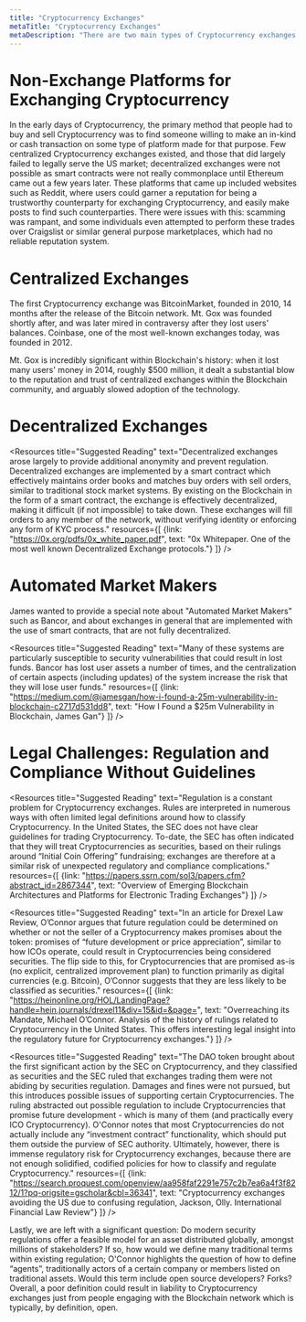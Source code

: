 ```yaml
---
title: "Cryptocurrency Exchanges"
metaTitle: "Cryptocurrency Exchanges"
metaDescription: "There are two main types of Cryptocurrency exchanges: decentralized, and centralized. There are a few alternatives, however, including automated market makers, and crypto exchange platforms."
---
```

# Non-Exchange Platforms for Exchanging Cryptocurrency
In the early days of Cryptocurrency, the primary method that people had to buy and sell Cryptocurrency was to find someone willing to make an in-kind or cash transaction on some type of platform made for that purpose. Few centralized Cryptocurrency exchanges existed, and those that did largely failed to legally serve the US market; decentralized exchanges were not possible as smart contracts were not really commonplace until Ethereum came out a few years later. These platforms that came up included websites such as Reddit, where users could garner a reputation for being a trustworthy counterparty for exchanging Cryptocurrency, and easily make posts to find such counterparties. There were issues with this: scamming was rampant, and some individuals even attempted to perform these trades over Craigslist or similar general purpose marketplaces, which had no reliable reputation system.

# Centralized Exchanges
The first Cryptocurrency exchange was BitcoinMarket, founded in 2010, 14 months after the release of the Bitcoin network. Mt. Gox was founded shortly after, and was later mired in contraversy after they lost users' balances. Coinbase, one of the most well-known exchanges today, was founded in 2012.

Mt. Gox is incredibly significant within Blockchain's history: when it lost many users' money in 2014, roughly $500 million, it dealt a substantial blow to the reputation and trust of centralized exchanges within the Blockchain community, and arguably slowed adoption of the technology.

# Decentralized Exchanges
<Resources title="Suggested Reading" text="Decentralized exchanges arose largely to provide additional anonymity and prevent regulation. Decentralized exchanges are implemented by a smart contract which effectively maintains order books and matches buy orders with sell orders, similar to traditional stock market systems. By existing on the Blockchain in the form of a smart contract, the exchange is effectively decentralized, making it difficult (if not impossible) to take down. These exchanges will fill orders to any member of the network, without verifying identity or enforcing any form of KYC process." resources={[ {link: "https://0x.org/pdfs/0x_white_paper.pdf", text: "0x Whitepaper. One of the most well known Decentralized Exchange protocols."} ]} />

# Automated Market Makers
James wanted to provide a special note about "Automated Market Makers" such as Bancor, and about exchanges in general that are implemented with the use of smart contracts, that are not fully decentralized.

<Resources title="Suggested Reading" text="Many of these systems are particularly susceptible to security vulnerabilities that could result in lost funds. Bancor has lost user assets a number of times, and the centralization of certain aspects (including updates) of the system increase the risk that they will lose user funds." resources={[ {link: "https://medium.com/@jamesgan/how-i-found-a-25m-vulnerability-in-blockchain-c2717d531dd8", text: "How I Found a $25m Vulnerability in Blockchain, James Gan"} ]} />

# Legal Challenges: Regulation and Compliance Without Guidelines
<Resources title="Suggested Reading" text="Regulation is a constant problem for Cryptocurrency exchanges. Rules are interpreted in numerous ways with often limited legal definitions around how to classify Cryptocurrency. In the United States, the SEC does not have clear guidelines for trading Cryptocurrency. To-date, the SEC has often indicated that they will treat Cryptocurrencies as securities, based on their rulings around “Initial Coin Offering” fundraising; exchanges are therefore at a similar risk of unexpected regulatory and compliance complications." resources={[ {link: "https://papers.ssrn.com/sol3/papers.cfm?abstract_id=2867344", text: "Overview of Emerging Blockchain Architectures and Platforms for Electronic Trading Exchanges"} ]} />

<Resources title="Suggested Reading" text="In an article for Drexel Law Review, O’Connor argues that future regulation could be determined on whether or not the seller of a Cryptocurrency makes promises about the token: promises of “future development or price appreciation”, similar to how ICOs operate, could result in Cryptocurrencies being considered securities. The flip side to this, for Cryptocurrencies that are promised as-is (no explicit, centralized improvement plan) to function primarily as digital currencies (e.g. Bitcoin), O’Connor suggests that they are less likely to be classified as securities." resources={[ {link: "https://heinonline.org/HOL/LandingPage?handle=hein.journals/drexel11&div=15&id=&page=", text: "Overreaching its Mandate, Michael O’Connor. Analysis of the history of rulings related to Cryptocurrency in the United States. This offers interesting legal insight into the regulatory future for Cryptocurrency exchanges."} ]} />

<Resources title="Suggested Reading" text="The DAO token brought about the first significant action by the SEC on Cryptocurrency, and they classified as securities and the SEC ruled that exchanges trading them were not abiding by securities regulation. Damages and fines were not pursued, but this introduces possible issues of supporting certain Cryptocurrencies. The ruling abstracted out possible regulation to include Cryptocurrencies that promise future development - which is many of them (and practically every ICO Cryptocurrency). O'Connor notes that most Cryptocurrencies do not actually include any “investment contract” functionality, which should put them outside the purview of SEC authority. Ultimately, however, there is immense regulatory risk for Cryptocurrency exchanges, because there are not enough solidified, codified policies for how to classify and regulate Cryptocurrency." resources={[
 {link: "https://search.proquest.com/openview/aa958faf2291e757c2b7ea6a4f3f8212/1?pq-origsite=gscholar&cbl=36341", text: "Cryptocurrency exchanges avoiding the US due to confusing regulation, Jackson, Olly. International Financial Law Review"} ]} />

Lastly, we are left with a significant question: Do modern security regulations offer a feasible model for an asset distributed globally, amongst millions of stakeholders? If so, how would we define many traditional terms within existing regulation; O'Connor highlights the question of how to define “agents”, traditionally actors of a certain company or members listed on traditional assets. Would this term include open source developers? Forks? Overall, a poor definition could result in liability to Cryptocurrency exchanges just from people engaging with the Blockchain network which is typically, by definition, open.
